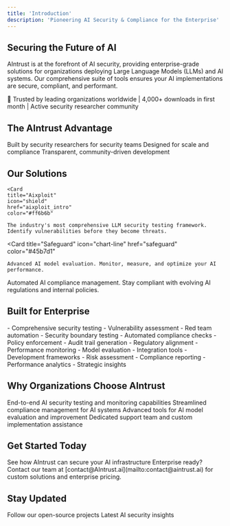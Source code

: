 ```yaml
---
title: 'Introduction'
description: 'Pioneering AI Security & Compliance for the Enterprise'
---
```


## Securing the Future of AI

AIntrust is at the forefront of AI security, providing enterprise-grade solutions for organizations deploying Large Language Models (LLMs) and AI systems. Our comprehensive suite of tools ensures your AI implementations are secure, compliant, and performant.

<Note>
  🚀 Trusted by leading organizations worldwide | 4,000+ downloads in first month | Active security researcher community
</Note>

## The AIntrust Advantage

<CardGroup cols={3}>
  <Card title="Security First" icon="shield-check" color="#ff6b6b">
    Built by security researchers for security teams
  </Card>
  <Card title="Enterprise Ready" icon="building" color="#4ecdc4">
    Designed for scale and compliance
  </Card>
  <Card title="Open Source & Community Driven" icon="code" color="#45b7d1">
    Transparent, community-driven development
  </Card>
  
</CardGroup>

## Our Solutions

<CardGroup cols={3}>

    <Card 
    title="Aixploit" 
    icon="shield" 
    href="aixploit_intro"
    color="#ff6b6b"
  >
    The industry's most comprehensive LLM security testing framework. Identify vulnerabilities before they become threats.
  </Card>

  <Card 
    title="Safeguard" 
    icon="chart-line" 
    href="safeguard"
    color="#45b7d1"
  >
    Advanced AI model evaluation. Monitor, measure, and optimize your AI performance.
  </Card>
    <Card 
    title="PolicyPilot" 
    icon="file-contract" 
    href="policypilot"
    color="#4ecdc4"
  >
    Automated AI compliance management. Stay compliant with evolving AI regulations and internal policies.
  </Card>
</CardGroup>

## Built for Enterprise

<CardGroup cols={2}>
  <Card title="Security Teams" icon="user-shield">
    - Comprehensive security testing
    - Vulnerability assessment
    - Red team automation
    - Security boundary testing
  </Card>
  <Card title="Compliance Teams" icon="clipboard-check">
    - Automated compliance checks
    - Policy enforcement
    - Audit trail generation
    - Regulatory alignment
  </Card>
  <Card title="AI Engineers" icon="code">
    - Performance monitoring
    - Model evaluation
    - Integration tools
    - Development frameworks
  </Card>
  <Card title="Executive Teams" icon="chart-network">
    - Risk assessment
    - Compliance reporting
    - Performance analytics
    - Strategic insights
  </Card>
</CardGroup>

## Why Organizations Choose AIntrust

<Steps>
  <Step title="Comprehensive Security">
    End-to-end AI security testing and monitoring capabilities
  </Step>
  <Step title="Automated Compliance">
    Streamlined compliance management for AI systems
  </Step>
  <Step title="Performance Optimization">
    Advanced tools for AI model evaluation and improvement
  </Step>
  <Step title="Enterprise Support">
    Dedicated support team and custom implementation assistance
  </Step>
</Steps>

## Get Started Today

<CardGroup cols={2}>
  <Card 
    title="Schedule a Demo" 
    icon="calendar" 
    href="https://AIntrust.ai/demo"
  >
    See how AIntrust can secure your AI infrastructure
  </Card>

</CardGroup>

<Note>
  Enterprise ready? Contact our team at [contact@AIntrust.ai](mailto:contact@aintrust.ai) for custom solutions and enterprise pricing.
</Note>

## Stay Updated

<CardGroup cols={3}>
  <Card 
    title="GitHub" 
    icon="github" 
    href="https://github.com/AIntrust-ai"
  >
    Follow our open-source projects
  </Card>
  <Card 
    title="Blog" 
    icon="newspaper" 
    href="https://AIntrust.ai/blog"
  >
    Latest AI security insights
  </Card>

</CardGroup>
